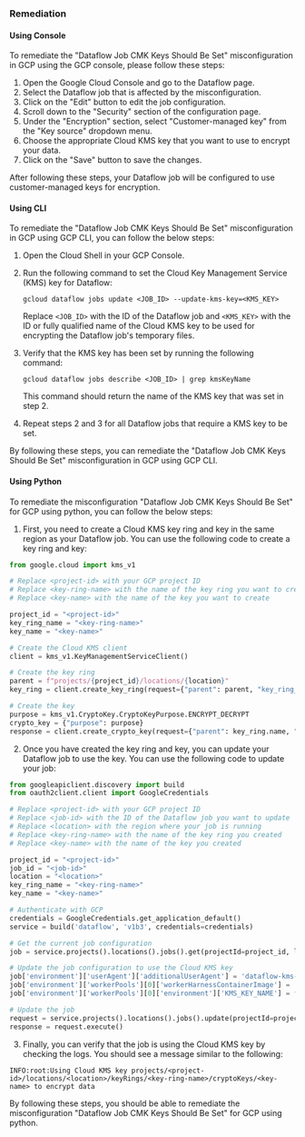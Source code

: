 ### Remediation

#### Using Console

To remediate the "Dataflow Job CMK Keys Should Be Set" misconfiguration in GCP using the GCP console, please follow these steps:

1. Open the Google Cloud Console and go to the Dataflow page.
2. Select the Dataflow job that is affected by the misconfiguration.
3. Click on the "Edit" button to edit the job configuration.
4. Scroll down to the "Security" section of the configuration page.
5. Under the "Encryption" section, select "Customer-managed key" from the "Key source" dropdown menu.
6. Choose the appropriate Cloud KMS key that you want to use to encrypt your data.
7. Click on the "Save" button to save the changes.

After following these steps, your Dataflow job will be configured to use customer-managed keys for encryption.

#### Using CLI

To remediate the "Dataflow Job CMK Keys Should Be Set" misconfiguration in GCP using GCP CLI, you can follow the below steps:

1. Open the Cloud Shell in your GCP Console.

2. Run the following command to set the Cloud Key Management Service (KMS) key for Dataflow:

   ```
   gcloud dataflow jobs update <JOB_ID> --update-kms-key=<KMS_KEY>
   ```

   Replace `<JOB_ID>` with the ID of the Dataflow job and `<KMS_KEY>` with the ID or fully qualified name of the Cloud KMS key to be used for encrypting the Dataflow job's temporary files.

3. Verify that the KMS key has been set by running the following command:

   ```
   gcloud dataflow jobs describe <JOB_ID> | grep kmsKeyName
   ```

   This command should return the name of the KMS key that was set in step 2.

4. Repeat steps 2 and 3 for all Dataflow jobs that require a KMS key to be set.

By following these steps, you can remediate the "Dataflow Job CMK Keys Should Be Set" misconfiguration in GCP using GCP CLI.

#### Using Python

To remediate the misconfiguration "Dataflow Job CMK Keys Should Be Set" for GCP using python, you can follow the below steps:

1. First, you need to create a Cloud KMS key ring and key in the same region as your Dataflow job. You can use the following code to create a key ring and key:

```python
from google.cloud import kms_v1

# Replace <project-id> with your GCP project ID
# Replace <key-ring-name> with the name of the key ring you want to create
# Replace <key-name> with the name of the key you want to create

project_id = "<project-id>"
key_ring_name = "<key-ring-name>"
key_name = "<key-name>"

# Create the Cloud KMS client
client = kms_v1.KeyManagementServiceClient()

# Create the key ring
parent = f"projects/{project_id}/locations/{location}"
key_ring = client.create_key_ring(request={"parent": parent, "key_ring_id": key_ring_name})

# Create the key
purpose = kms_v1.CryptoKey.CryptoKeyPurpose.ENCRYPT_DECRYPT
crypto_key = {"purpose": purpose}
response = client.create_crypto_key(request={"parent": key_ring.name, "crypto_key_id": key_name, "crypto_key": crypto_key})
```

2. Once you have created the key ring and key, you can update your Dataflow job to use the key. You can use the following code to update your job:

```python
from googleapiclient.discovery import build
from oauth2client.client import GoogleCredentials

# Replace <project-id> with your GCP project ID
# Replace <job-id> with the ID of the Dataflow job you want to update
# Replace <location> with the region where your job is running
# Replace <key-ring-name> with the name of the key ring you created
# Replace <key-name> with the name of the key you created

project_id = "<project-id>"
job_id = "<job-id>"
location = "<location>"
key_ring_name = "<key-ring-name>"
key_name = "<key-name>"

# Authenticate with GCP
credentials = GoogleCredentials.get_application_default()
service = build('dataflow', 'v1b3', credentials=credentials)

# Get the current job configuration
job = service.projects().locations().jobs().get(projectId=project_id, location=location, jobId=job_id).execute()

# Update the job configuration to use the Cloud KMS key
job['environment']['userAgent']['additionalUserAgent'] = 'dataflow-kms-sample'
job['environment']['workerPools'][0]['workerHarnessContainerImage'] = 'gcr.io/dataflow-kms-cloud/dataflow-kms-sample:latest'
job['environment']['workerPools'][0]['environment']['KMS_KEY_NAME'] = f"projects/{project_id}/locations/{location}/keyRings/{key_ring_name}/cryptoKeys/{key_name}"

# Update the job
request = service.projects().locations().jobs().update(projectId=project_id, location=location, jobId=job_id, body=job)
response = request.execute()
```

3. Finally, you can verify that the job is using the Cloud KMS key by checking the logs. You should see a message similar to the following:

```
INFO:root:Using Cloud KMS key projects/<project-id>/locations/<location>/keyRings/<key-ring-name>/cryptoKeys/<key-name> to encrypt data
```

By following these steps, you should be able to remediate the misconfiguration "Dataflow Job CMK Keys Should Be Set" for GCP using python.

